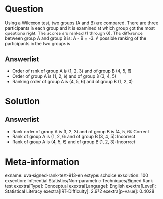 Question
========

Using a Wilcoxon test, two groups (A and B) are compared. There are three participants in each group and it is examined at which group got the most questions right. The scores are ranked (1 through 6). The difference between group A and group B is: A - B = -3. A possible ranking of the participants in the two groups is

Answerlist
----------

* Order of rank of group A is (1, 2, 3) and of group B (4, 5, 6)
* Order of group A is (1, 2, 6) and of group B (3, 4, 5)
* Ranking order of group A is (4, 5, 6) and of group B (1, 2, 3)

Solution
========

Answerlist
----------

* Rank order of group A is (1, 2, 3) and of group B is (4, 5, 6): Correct
* Rank of group A is (1, 2, 6) and of group B (3, 4, 5): Incorrect
* Rank of group A is (4, 5, 6) and of group B (1, 2, 3): Incorrect

Meta-information
================
exname: uva-signed-rank-test-913-en
extype: schoice
exsolution: 100
exsection: Inferential Statistics/Non-parametric Techniques/Signed Rank test
exextra[Type]: Conceptual
exextra[Language]: English
exextra[Level]: Statistical Literacy
exextra[IRT-Difficulty]: 2.972
exextra[p-value]: 0.4028
